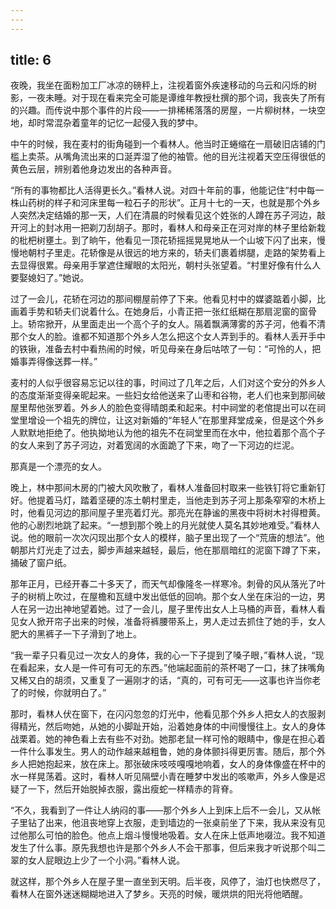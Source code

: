 ```yaml
---
---
---
```

title: 6
---




夜晚，我坐在面粉加工厂冰凉的磅秤上，注视着窗外疾速移动的乌云和闪烁的树影，一夜未睡。对于现在看来完全可能是谭维年教授杜撰的那个词，我丧失了所有的兴趣。而传说中那个事件的片段——一排稀稀落落的房屋，一片柳树林，一块空地，却时常混杂着童年的记忆一起侵入我的梦中。

中午的时候，我在麦村的街角碰到一个看林人。他当时正蜷缩在一扇破旧店铺的门槛上卖茶。从嘴角流出来的口涎弄湿了他的袖管。他的目光注视着天空压得很低的黄色云层，辨别着他身边发出的各种声音。

“所有的事物都比人活得更长久。”看林人说。对四十年前的事，他能记住“村中每一株山药树的样子和河床里每一粒石子的形状”。正月十七的一天，也就是那个外乡人突然决定结婚的那一天，人们在清晨的时候看见这个姓张的人蹲在苏子河边，敲开河上的封冰用一把剃刀刮胡子。那时，看林人和母亲正在河对岸的林子里给新栽的枇杷树壅土。到了晌午，他看见一顶花轿摇摇晃晃地从一个山坡下闪了出来，慢慢地朝村子里走。花轿像是从很远的地方来的，轿夫们裹着绑腿，走路的架势看上去显得很累。母亲用手掌遮住耀眼的太阳光，朝村头张望着。“村里好像有什么人要娶媳妇了。”她说。

过了一会儿，花轿在河边的那间棚屋前停了下来。他看见村中的媒婆踮着小脚，比画着手势和轿夫们说着什么。在她身后，小青正把一张红纸糊在那扇泥窗的窗骨上。轿帘掀开，从里面走出一个高个子的女人。隔着飘满薄雾的苏子河，他看不清那个女人的脸。谁都不知道那个外乡人怎么把这个女人弄到手的。看林人丢开手中的铁锹，准备去村中看热闹的时候，听见母亲在身后咕哝了一句：“可怜的人，把婚事弄得像送葬一样。”

麦村的人似乎很容易忘记以往的事，时间过了几年之后，人们对这个安分的外乡人的态度渐渐变得亲昵起来。一些妇女给他送来了山枣和谷物，老人们也来到那间破屋里帮他张罗着。外乡人的脸色变得晴朗柔和起来。村中祠堂的老倌提出可以在祠堂里增设一个祖先的牌位，让这对新婚的“年轻人”在那里拜堂成亲，但是这个外乡人默默地拒绝了。他执拗地认为他的祖先不在祠堂里而在水中，他拉着那个高个子的女人来到了苏子河边，对着宽阔的水面跪了下来，吻了一下河边的烂泥。

那真是一个漂亮的女人。

晚上，林中那间木房的门被大风吹散了，看林人准备回村取来一些铁钉将它重新钉好。他提着马灯，踏着坚硬的冻土朝村里走，当他走到苏子河上那条窄窄的木桥上时，他看见河边的那间屋子里亮着灯光。那亮光在静谧的黑夜中将树木衬得橙黄。他的心剧烈地跳了起来。“一想到那个晚上的月光就使人莫名其妙地难受。”看林人说。他的眼前一次次闪现出那个女人的模样，脑子里出现了一个“荒唐的想法”。他朝那片灯光走了过去，脚步声越来越轻，最后，他在那扇暗红的泥窗下蹲了下来，捅破了窗户纸。

那年正月，已经开春二十多天了，而天气却像隆冬一样寒冷。刺骨的风从落光了叶子的树梢上吹过，在屋檐和瓦缝中发出低低的回响。那个女人坐在床沿的一边，男人在另一边出神地望着她。过了一会儿，屋子里传出女人上马桶的声音，看林人看见女人掀开帘子出来的时候，准备将裤腰带系上，男人走过去抓住了她的手，女人肥大的黑裤子一下子滑到了地上。

“我一辈子只看见过一次女人的身体，我的心一下子提到了嗓子眼，”看林人说，“现在看起来，女人是一件可有可无的东西。”他端起面前的茶杯喝了一口，抹了抹嘴角又稀又白的胡须，又重复了一遍刚才的话，“真的，可有可无——这事也许当你老了的时候，你就明白了。”

那时，看林人伏在窗下，在闪闪忽忽的灯光中，他看见那个外乡人把女人的衣服剥得精光，然后吻她，从她的小脚趾开始，沿着她身体的中间慢慢往上。女人的身体战栗着。她的神色看上去有些不对劲。她那老鼠一样可怜的眼睛中，像是在担心着一件什么事发生。男人的动作越来越粗鲁，她的身体颤抖得更厉害。随后，那个外乡人把她抱起来，放在床上。那张破床吱吱嘎嘎地响着，女人的身体像盛在杯中的水一样晃荡着。这时，看林人听见隔壁小青在睡梦中发出的咳嗽声，外乡人像是迟疑了一下，然后开始脱掉衣服，露出瘦蛇一样精赤的背脊。

“不久，我看到了一件让人纳闷的事——那个外乡人上到床上后不一会儿，又从帐子里钻了出来，他沮丧地穿上衣服，走到墙边的一张桌前坐了下来，我从来没有见过他那么可怕的脸色。他点上烟斗慢慢地吸着。女人在床上低声地啜泣。我不知道发生了什么事。原先我想也许是那个外乡人不会干那事，但后来我才听说那个叫二翠的女人屁眼边上少了一个小洞。”看林人说。

就这样，那个外乡人在屋子里一直坐到天明。后半夜，风停了，油灯也快燃尽了，看林人在窗外迷迷糊糊地进入了梦乡。天亮的时候，暖烘烘的阳光将他晒醒。
